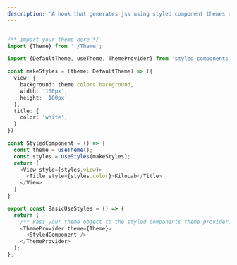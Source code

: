 ```yaml
---
description: 'A hook that generates jss using styled component themes and a callback.'
---
```


```ts

/** import your theme here */
import {Theme} from './Theme';

import {DefaultTheme, useTheme, ThemeProvider} from 'styled-components';

const makeStyles = (theme: DefaultTheme) => ({
  view: {
    background: theme.colors.background,
    width: '100px',
    height: '100px'
  },
  title: {
    color: 'white',
  }
})

const StyledComponent = () => {
  const theme = useTheme();
  const styles = useStyles(makeStyles);
  return (
    <View style={styles.view}>
      <Title style={styles.color}>KiloLab</Title>
    </View>
  )
}

export const BasicUseStyles = () => {
  return (
    /** Pass your theme object to the styled components theme provider! */
    <ThemeProvider theme={Theme}>
      <StyledComponent />
    </ThemeProvider>
  );
};

```
